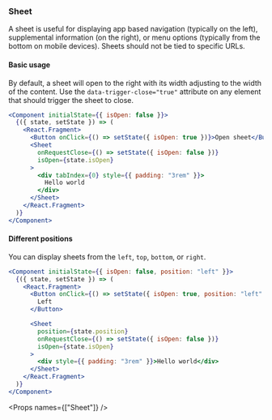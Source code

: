 
<Nav title="Sheet" />
<SEO title="Sheet" />

<Container>
<Article sidebar={[
  { id: 'Sheet', name: 'Sheet' },
  { id: 'Basic usage', name: 'Basic usage' },
  { id: 'Different positions', name: 'Different positions'},
  { id: 'Props', name: 'Props table'}
]}>

# Sheet

A sheet is useful for displaying app based navigation (typically on the left), supplemental information (on the right), or menu options (typically from the bottom on mobile devices). Sheets should not be tied to specific URLs.

#### Basic usage

By default, a sheet will open to the right with its width adjusting to the width of the content. Use the `data-trigger-close="true"` attribute on any element that should trigger the sheet to close.

```jsx
<Component initialState={{ isOpen: false }}>
  {({ state, setState }) => (
    <React.Fragment>
      <Button onClick={() => setState({ isOpen: true })}>Open sheet</Button>
      <Sheet
        onRequestClose={() => setState({ isOpen: false })}
        isOpen={state.isOpen}
      >
        <div tabIndex={0} style={{ padding: "3rem" }}>
          Hello world
        </div>
      </Sheet>
    </React.Fragment>
  )}
</Component>
```

#### Different positions

You can display sheets from the `left`, `top`, `bottom`, or `right`.

```jsx
<Component initialState={{ isOpen: false, position: "left" }}>
  {({ state, setState }) => (
    <React.Fragment>
      <Button onClick={() => setState({ isOpen: true, position: "left" })}>
        Left
      </Button>

      <Sheet
        position={state.position}
        onRequestClose={() => setState({ isOpen: false })}
        isOpen={state.isOpen}
      >
        <div style={{ padding: "3rem" }}>Hello world</div>
      </Sheet>
    </React.Fragment>
  )}
</Component>
```

<Props names={["Sheet"]} />

</Article>
</Container>
